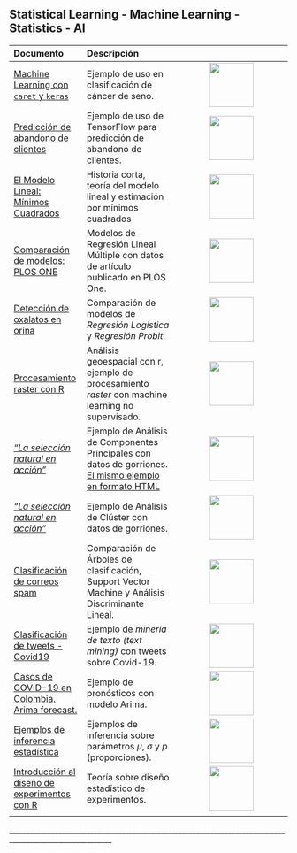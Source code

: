 <h2>Statistical Learning - Machine Learning - Statistics - AI</h2>

| Documento | Descripción | |
| :--- | :---- | :----: |
| [Machine Learning con `caret` y `keras`](https://rpubs.com/Edimer/536034) | Ejemplo de uso en clasificación de cáncer de seno. |  <img src="images/img_documents/img34.png" height = 80> |
| [Predicción de abandono de clientes](https://www.rpubs.com/Edimer/564284) |  Ejemplo de uso de TensorFlow para predicción de abandono de clientes. | <img src="images/img_documents/img45.png" height = 80> |
| [El Modelo Lineal: Mínimos Cuadrados ](documents_R/LinearModels_LeastSquares/LinearModels_LeastSqauares.html) | Historia corta, teoría del modelo lineal y  estimación por mínimos cuadrados | <img src="images/img_documents/img66.png" height = 80> |
| [Comparación de modelos: PLOS ONE](https://rpubs.com/Edimer/565984) | Modelos de Regresión Lineal Múltiple con datos de artículo publicado en PLOS One. | <img src="images/img_documents/img130.png" height = 80> |
| [Detección de oxalatos en orina](https://rpubs.com/Edimer/540368)  | Comparación de modelos de *Regresión Logística* y *Regresión Probit*. | <img src="images/img_documents/rlogist2.png" height = 80> |
| [Procesamiento raster con R](https://rpubs.com/Edimer/519971) | Análisis geoespacial con r, ejemplo de procesamiento *raster* con machine learning no supervisado.| <img src="images/img_documents/img136.png" height = 80> |
| [*"La selección natural en acción"*](https://estudior.github.io/guias_descriptiva/13_ACP_Gorriones.pdf) | Ejemplo de Análisis de Componentes Principales con datos de gorriones. [El mismo ejemplo en formato HTML](https://edimer.github.io/Stat/6_MetodosExploratorios.html) | <img src="images/img_documents/img143.png" height = 80> |
| [*"La selección natural en acción"*](https://estudior.github.io/guias_descriptiva/14_Cluster.html#(1)) | Ejemplo de Análisis de Clúster con datos de gorriones. | <img src="images/img_documents/img149.png" height = 80> |
| [Clasificación de correos spam](https://rpubs.com/Edimer/534566) | Comparación de Árboles de clasificación, Support Vector Machine y Análisis Discriminante Lineal.   | <img src="images/img_documents/img141.png" height = 80> |
| [Clasificación de tweets - Covid19](https://rpubs.com/Edimer/612558) | Ejemplo de *minería de texto (text mining)* con tweets sobre Covid-19. | <img src="images/img_documents/img3.png" height = 80> |
| [Casos de COVID-19 en Colombia. Arima forecast.](https://rpubs.com/PaolaB/588565) | Ejemplo de pronósticos con modelo Arima. | <img src="images/img_documents/covid.png" height = 80> |
| [Ejemplos de inferencia estadística](https://bioestadistica.github.io/Temas/20_ejemplos.html) | Ejemplos de inferencia sobre parámetros $\mu$, $\sigma$ y $p$ (proporciones). |  <img src="images/img_documents/img88.png" height = 80> |
| [Introducción al diseño de experimentos con R](https://estudior.github.io/guias_experimentos/1_Introduccion.html#(1)) | Teoría sobre diseño estadístico de experimentos. | <img src="images/img_documents/img76.png" height = 80> |
|  |  | |


<tyear>___________________________________________________________________________________________________________</tyear>
